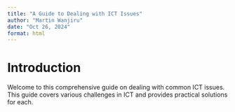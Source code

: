 ```yaml
---
title: "A Guide to Dealing with ICT Issues"
author: "Martin Wanjiru"
date: "Oct 26, 2024"
format: html
---
```


# Introduction

Welcome to this comprehensive guide on dealing with common ICT issues. This guide covers various challenges in ICT and provides practical solutions for each.
